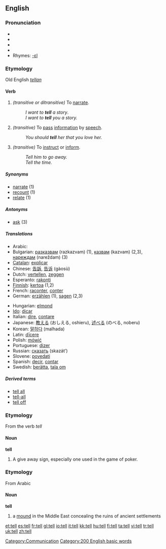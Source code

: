 ==English==

{{rank|each|between|face|175|tell|because|few|whom}}

===Pronunciation===
*{{IPA|/tĕl/}}
*{{IPA|/tel/}}
*{{SAMPA|/tel/}}
*{{audio|en-us-tell.ogg|Audio (US)}}
*Rhymes: [[Rhymes:English:-ɛl|-ɛl]]

===Etymology===
Old English ''[[tellan]]''
====Verb====
{{irregverb|'''tell'''|'''[[tells]]'''|'''[[told]]'''|'''[[told]]'''|'''[[telling]]'''}}

#''(transitive or ditransitive)'' To [[narrate]].
#:''I want to '''tell''' a story''.
#:''I want to '''tell''' you a story.''
#''(transitive)'' To [[pass]] [[information]] by [[speech]].
#:''You should '''tell''' her that you love her.''
#''(transitive)'' To [[instruct]] or [[inform]].
#:''Tell him to go away.''
#:''Tell the time.''

=====Synonyms=====
*[[narrate]] (1)
*[[recount]] (1)
*[[relate]] (1)

=====Antonyms=====
*[[ask]] (3)

=====Translations=====
{{top}}
*Arabic: {{ARchar|[[اخبر]]}} {{Unicode|(’áχbara)}}
*Bulgarian: [[разказвам]] (razkazvam) (1), [[казвам]] (kazvam) (2,3), [[нареждам]] (nareždam) (3)
*[[Catalan]]: [[explicar]]
*Chinese: [[告訴]], [[告诉]] (gàosù)
*Dutch: [[vertellen]], [[zeggen]]
*Esperanto: [[rakonti]]
*[[Finnish]]: [[kertoa]] (1,2)
*French: [[raconter]], [[conter]]
*German: [[erzählen]] (1), [[sagen]] (2,3)
{{mid}}
*Hungarian: [[el]][[mond]]
*[[Ido]]: [[dicar]]
*Italian: [[dire]], [[contare]]
*Japanese: [[教える]] (おしえる, oshieru), [[述べる]] (のべる, noberu)
*Korean: [[말하다]] (malhada)
*Latin: [[dicere|dīcere]]
*Polish: [[mówić]]
*Portuguese: [[dizer]]
*Russian: [[сказать]] (skazát’)
*Slovene: [[povedati]]
*Spanish: [[decir]], [[contar]]
*Swedish: [[berätta]], [[tala om]]
{{bottom}}

=====Derived terms=====
* [[tell all]]
* [[tell-all]]
* [[tell off]]

===Etymology===
From the verb ''tell''
====Noun====
'''tell'''

# A give away sign, especially one used in the game of poker.

===Etymology===
From Arabic
====Noun====
'''tell'''

# a [[mound]] in the Middle East concealing the ruins of ancient settlements

[[Category:Communication]]
[[Category:200 English basic words]]

[[et:tell]]
[[es:tell]]
[[fr:tell]]
[[gl:tell]]
[[io:tell]]
[[it:tell]]
[[kk:tell]]
[[hu:tell]]
[[fi:tell]]
[[ta:tell]]
[[vi:tell]]
[[tr:tell]]
[[uk:tell]]
[[zh:tell]]